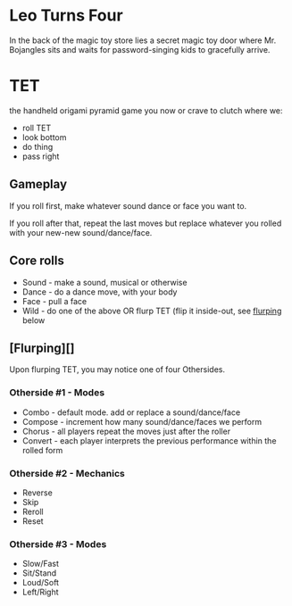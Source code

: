 # Leo Turns Four

In the back of the magic toy store
lies a secret magic toy door
where Mr. Bojangles sits and waits
for password-singing kids to gracefully arrive.

# TET

the handheld origami pyramid game you now or crave to clutch where we:
- roll TET
- look bottom
- do thing
- pass right

## Gameplay

If you roll first, make whatever sound dance or face you want to.

If you roll after that, repeat the last moves but replace whatever you rolled with your new-new sound/dance/face.

## Core rolls

- Sound - make a sound, musical or otherwise
- Dance - do a dance move, with your body
- Face - pull a face
- Wild - do one of the above OR flurp TET (flip it inside-out, see [flurping]([[flurping]]) below

## [Flurping][]

Upon flurping TET, you may notice one of four Othersides.

### Otherside #1 - Modes

- Combo - default mode. add or replace a sound/dance/face
- Compose - increment how many sound/dance/faces we perform
- Chorus - all players repeat the moves just after the roller
- Convert - each player interprets the previous performance within the rolled form

### Otherside #2 - Mechanics

- Reverse
- Skip
- Reroll
- Reset

### Otherside #3 - Modes

- Slow/Fast
- Sit/Stand
- Loud/Soft
- Left/Right

